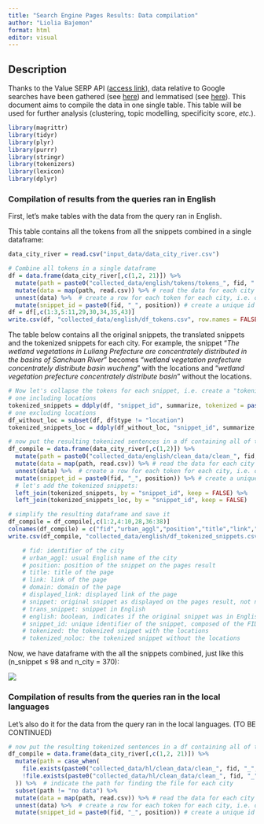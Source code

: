 ```yaml
---
title: "Search Engine Pages Results: Data compilation"
author: "Liolia Bajemon"
format: html
editor: visual
---
```


## Description

Thanks to the Value SERP API ([access link](https://get.valueserp.com/try-it-free/)), data relative to Google searches have been gathered (see [here](https://github.com/lbajemon/glourb_serp/blob/main/R/get_data.qmd)) and lemmatised (see [here](https://github.com/lbajemon/glourb_serp/blob/main/R/lemmatisation.qmd)). This document aims to compile the data in one single table. This table will be used for further analysis (clustering, topic modelling, specificity score, *etc.*).

```r
library(magrittr)
library(tidyr)
library(plyr)
library(purrr)
library(stringr)
library(tokenizers)
library(lexicon)
library(dplyr)
```

### Compilation of results from the queries ran in English

First, let's make tables with the data from the query ran in English.

This table contains all the tokens from all the snippets combined in a single dataframe:

```r

data_city_river = read.csv("input_data/data_city_river.csv")

# Combine all tokens in a single dataframe
df = data.frame(data_city_river[,c(1,2, 21)]) %>% 
  mutate(path = paste0("collected_data/english/tokens/tokens_", fid, ".csv")) %>%  # indicate the path for finding the file for each city
  mutate(data = map(path, read.csv)) %>% # read the data for each city
  unnest(data) %>%  # create a row for each token for each city, i.e. over 287 000 rows
  mutate(snippet_id = paste0(fid, "_", position)) # create a unique id for each snippet
df = df[,c(1:3,5:11,29,30,34,35,43)]
write.csv(df, "collected_data/english/df_tokens.csv", row.names = FALSE)
```

The table below contains all the original snippets, the translated snippets and the tokenized snippets for each city. For example, the snippet "*The wetland vegetations in Luliang Prefecture are concentrately distributed in the basins of Sanchuan River*" becomes "*wetland vegetation prefecture concentrately distribute basin wucheng*" with the locations and "*wetland vegetation prefecture concentrately distribute basin*" without the locations.

```r
# Now let's collapse the tokens for each snippet, i.e. create a "tokenized" snippet
# one including locations 
tokenized_snippets = ddply(df, "snippet_id", summarize, tokenized = paste(token, collapse = " "))
# one excluding locations
df_without_loc = subset(df, df$type != "location")
tokenized_snippets_loc = ddply(df_without_loc, "snippet_id", summarize, tokenized = paste(token, collapse = " "))

# now put the resulting tokenized sentences in a df containing all of the snippets 
df_compile = data.frame(data_city_river[,c(1,2)]) %>% 
  mutate(path = paste0("collected_data/english/clean_data/clean_", fid, ".csv")) %>% 
  mutate(data = map(path, read.csv)) %>% # read the data for each city
  unnest(data) %>%  # create a row for each token for each city, i.e. over 287 000 rows
  mutate(snippet_id = paste0(fid, "_", position)) %>% # create a unique id for each snippet 
  # let's add the tokenized snippets:
  left_join(tokenized_snippets, by = "snippet_id", keep = FALSE) %>% 
  left_join(tokenized_snippets_loc, by = "snippet_id", keep = FALSE)

# simplify the resulting dataframe and save it
df_compile = df_compile[,c(1:2,4:10,28,36:38)]
colnames(df_compile) = c("fid","urban_aggl","position","title","link","domain","displayed_link","snippet","english","trans_snippet","snippet_id","tokenized","tokenized_noloc")
write.csv(df_compile, "collected_data/english/df_tokenized_snippets.csv", row.names = FALSE)

    # fid: identifier of the city
    # urban_aggl: usual English name of the city
    # position: position of the snippet on the pages result
    # title: title of the page
    # link: link of the page
    # domain: domain of the page
    # displayed_link: displayed link of the page
    # snippet: original snippet as displayed on the pages result, not necessarily in English
    # trans_snippet: snippet in English
    # english: boolean, indicates if the original snippet was in English
    # snippet_id: unique identifier of the snippet, composed of the FID of the city with the position of the snippet
    # tokenized: the tokenized snippet with the locations
    # tokenized_noloc: the tokenized snippet without the locations
```

Now, we have dataframe with the all the snippets combined, just like this (n_snippet ≤ 98 and n_city = 370):

![](https://github.com/lbajemon/glourb_serp/blob/main/figures/snippets_table.png){fig-alt="Extract of the combined table"}

### Compilation of results from the queries ran in the local languages

Let's also do it for the data from the query ran in the local languages. (TO BE CONTINUED)

```r
# now put the resulting tokenized sentences in a df containing all of the snippets 
df_compile = data.frame(data_city_river[,c(1,2, 21)]) %>% 
  mutate(path = case_when(
    file.exists(paste0("collected_data/hl/clean_data/clean_", fid, "_", hl, ".csv")) ~ paste0("collected_data/english/clean/clean_", fid, ".csv"),
    !file.exists(paste0("collected_data/hl/clean_data/clean_", fid, "_", hl, ".csv")) ~ "no data"
  )) %>%  # indicate the path for finding the file for each city
  subset(path != "no data") %>% 
  mutate(data = map(path, read.csv)) %>% # read the data for each city
  unnest(data) %>%  # create a row for each token for each city, i.e. over 287 000 rows
  mutate(snippet_id = paste0(fid, "_", position)) # create a unique id for each snippet
```
